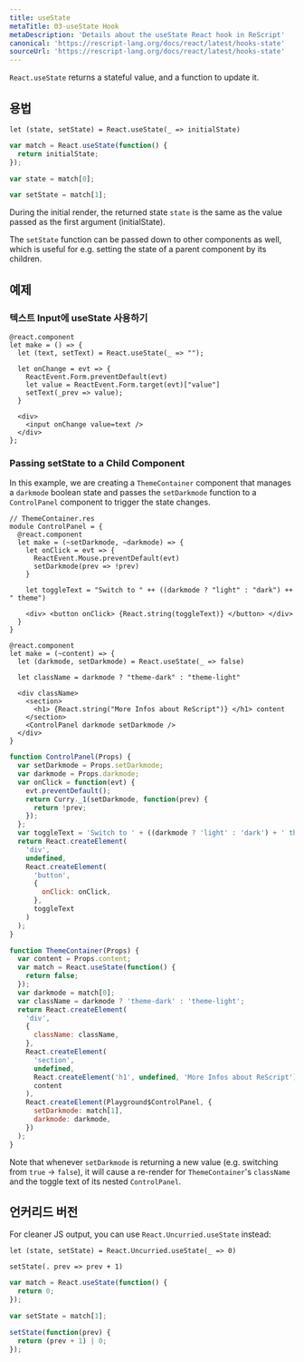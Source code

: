```yaml
---
title: useState
metaTitle: 03-useState Hook
metaDescription: 'Details about the useState React hook in ReScript'
canonical: 'https://rescript-lang.org/docs/react/latest/hooks-state'
sourceUrl: 'https://rescript-lang.org/docs/react/latest/hooks-state'
---
```


`React.useState` returns a stateful value, and a function to update it.

## 용법

```reason
let (state, setState) = React.useState(_ => initialState)
```

```js
var match = React.useState(function() {
  return initialState;
});

var state = match[0];

var setState = match[1];
```

During the initial render, the returned state `state` is the same as the value passed as the first argument (initialState).

The `setState` function can be passed down to other components as well, which is useful for e.g. setting the state of a parent component by its children.

## 예제

### 텍스트 Input에 useState 사용하기

```reason
@react.component
let make = () => {
  let (text, setText) = React.useState(_ => "");

  let onChange = evt => {
    ReactEvent.Form.preventDefault(evt)
    let value = ReactEvent.Form.target(evt)["value"]
    setText(_prev => value);
  }

  <div>
    <input onChange value=text />
  </div>
};
```

### Passing setState to a Child Component

In this example, we are creating a `ThemeContainer` component that manages a `darkmode` boolean state and passes the `setDarkmode` function to a `ControlPanel` component to trigger the state changes.

```reason
// ThemeContainer.res
module ControlPanel = {
  @react.component
  let make = (~setDarkmode, ~darkmode) => {
    let onClick = evt => {
      ReactEvent.Mouse.preventDefault(evt)
      setDarkmode(prev => !prev)
    }

    let toggleText = "Switch to " ++ ((darkmode ? "light" : "dark") ++ " theme")

    <div> <button onClick> {React.string(toggleText)} </button> </div>
  }
}

@react.component
let make = (~content) => {
  let (darkmode, setDarkmode) = React.useState(_ => false)

  let className = darkmode ? "theme-dark" : "theme-light"

  <div className>
    <section>
      <h1> {React.string("More Infos about ReScript")} </h1> content
    </section>
    <ControlPanel darkmode setDarkmode />
  </div>
}
```

```js
function ControlPanel(Props) {
  var setDarkmode = Props.setDarkmode;
  var darkmode = Props.darkmode;
  var onClick = function(evt) {
    evt.preventDefault();
    return Curry._1(setDarkmode, function(prev) {
      return !prev;
    });
  };
  var toggleText = 'Switch to ' + ((darkmode ? 'light' : 'dark') + ' theme');
  return React.createElement(
    'div',
    undefined,
    React.createElement(
      'button',
      {
        onClick: onClick,
      },
      toggleText
    )
  );
}

function ThemeContainer(Props) {
  var content = Props.content;
  var match = React.useState(function() {
    return false;
  });
  var darkmode = match[0];
  var className = darkmode ? 'theme-dark' : 'theme-light';
  return React.createElement(
    'div',
    {
      className: className,
    },
    React.createElement(
      'section',
      undefined,
      React.createElement('h1', undefined, 'More Infos about ReScript'),
      content
    ),
    React.createElement(Playground$ControlPanel, {
      setDarkmode: match[1],
      darkmode: darkmode,
    })
  );
}
```

Note that whenever `setDarkmode` is returning a new value (e.g. switching from `true` -> `false`), it will cause a re-render for `ThemeContainer`'s `className` and the toggle text of its nested `ControlPanel`.

## 언커리드 버전

For cleaner JS output, you can use `React.Uncurried.useState` instead:

```reason
let (state, setState) = React.Uncurried.useState(_ => 0)

setState(. prev => prev + 1)
```

```js
var match = React.useState(function() {
  return 0;
});

var setState = match[1];

setState(function(prev) {
  return (prev + 1) | 0;
});
```
